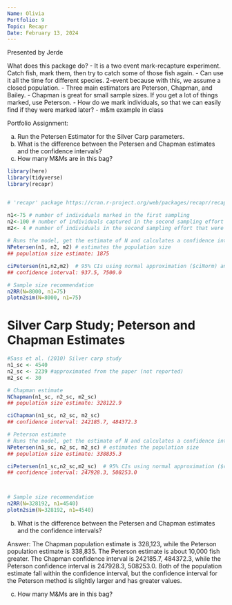 ```yaml
---
Name: Olivia
Portfolio: 9
Topic: Recapr
Date: February 13, 2024
---
```



Presented by Jerde

What does this package do?
- It is a two event mark-recapture experiment. Catch fish, mark them, then try to catch some of those fish again.
- Can use it all the time for different species. 2-event because with this, we assume a closed population.
- Three main estimators are Peterson, Chapman, and Bailey.
- Chapman is great for small sample sizes. If you get a lot of things marked, use Peterson.
- How do we mark individuals, so that we can easily find if they were marked later?
- m&m example in class




Portfolio Assignment:

a. Run the Petersen Estimator for the Silver Carp parameters.
b. What is the difference between the Petersen and Chapman estimates and the
confidence intervals?
c. How many M&Ms are in this bag?


```r
library(here)
library(tidyverse)
library(recapr)


# 'recapr' package https://cran.r-project.org/web/packages/recapr/recapr.pdf

n1<-75 # number of individuals marked in the first sampling
n2<-100 # number of individuals captured in the second sampling effort
m2<- 4 # number of individuals in the second sampling effort that were marked.
  
# Runs the model, get the estimate of N and calculates a confidence interval
NPetersen(n1, n2, m2) # estimates the population size
## population size estimate: 1875

ciPetersen(n1,n2,m2)  # 95% CIs using normal approximation ($ciNorm) and bootstrapping ($ciBoot)
## confidence interval: 937.5, 7500.0

# Sample size recommendation
n2RR(N=8000, n1=75)
plotn2sim(N=8000, n1=75)
```


# Silver Carp Study; Peterson and Chapman Estimates
```r
#Sass et al. (2010) Silver carp study
n1_sc <- 4540
n2_sc <- 2239 #approximated from the paper (not reported)
m2_sc <- 30

# Chapman estimate
NChapman(n1_sc, n2_sc, m2_sc)
## population size estimate: 328122.9

ciChapman(n1_sc, n2_sc, m2_sc)
## confidence interval: 242185.7, 484372.3

# Peterson estimate
# Runs the model, get the estimate of N and calculates a confidence interval
NPetersen(n1_sc, n2_sc, m2_sc) # estimates the population size
## population size estimate: 338835.3

ciPetersen(n1_sc,n2_sc,m2_sc)  # 95% CIs using normal approximation ($ciNorm) and bootstrapping ($ciBoot)
## confidence interval: 247928.3, 508253.0



# Sample size recommendation
n2RR(N=328192, n1=4540)
plotn2sim(N=328192, n1=4540)
```

b. What is the difference between the Petersen and Chapman estimates and the
confidence intervals?

Answer: The Chapman population estimate is 328,123, while the Peterson population estimate is 338,835. The Peterson estimate is about 10,000 fish greater. The Chapman confidence interval is 242185.7, 484372.3, while the Peterson confidence interval is 247928.3, 508253.0. Both of the population estimate fall within the confidence interval, but the confidence interval for the Peterson method is slightly larger and has greater values.


c. How many M&Ms are in this bag?





